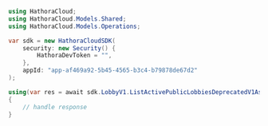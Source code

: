 ```csharp ListActivePublicLobbiesDeprecatedV1.cs
using HathoraCloud;
using HathoraCloud.Models.Shared;
using HathoraCloud.Models.Operations;

var sdk = new HathoraCloudSDK(
    security: new Security() {
        HathoraDevToken = "",
    },
    appId: "app-af469a92-5b45-4565-b3c4-b79878de67d2"
);

using(var res = await sdk.LobbyV1.ListActivePublicLobbiesDeprecatedV1Async(new ListActivePublicLobbiesDeprecatedV1Request() {}))
{
    // handle response
}
```
